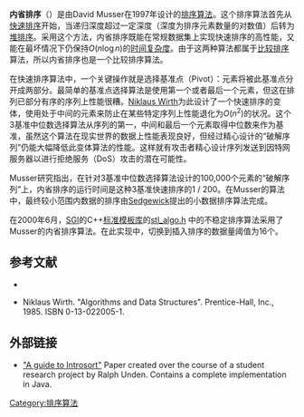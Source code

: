 {{no footnotes|time=2015-01-18T17:46:11+00:00}}
{{NoteTA
|G1 = IT
}}
{{Infobox Algorithm
|class=[[排序算法|排序算法]]
|image=
|caption=
|data=[[数组|数组]]
|time=<math>O(n\log n)</math>
|average-time= <math>O(n\log n)</math> 
|space=
|optimal=
}} 
'''内省排序'''（{{lang-en|Introsort}}）是由David Musser在1997年设计的[[排序算法|排序算法]]。这个排序算法首先从[[快速排序|快速排序]]开始，当递归深度超过一定深度（深度为排序元素数量的对数值）后转为[[堆排序|堆排序]]。采用这个方法，内省排序既能在常规数据集上实现快速排序的高性能，又能在最坏情况下仍保持<math>O(n\log n)</math>的[[时间复杂度|时间复杂度]]。由于这两种算法都属于[[比较排序|比较排序]]算法，所以内省排序也是一个比较排序算法。

在快速排序算法中，一个关键操作就是选择基准点（Pivot）：元素将被此基准点分开成两部分。最简单的基准点选择算法是使用第一个或者最后一个元素，但这在排列已部分有序的序列上性能很糟。[[尼克劳斯·维尔特|Niklaus Wirth]]为此设计了一个快速排序的变体，使用处于中间的元素来防止在某些特定序列上性能退化为<math>O(n^2)</math>的状况。这个3基准中位数选择算法从序列的第一，中间和最后一个元素取得中位数来作为基准，虽然这个算法在现实世界的数据上性能表现良好，但经过精心设计的“破解序列”仍能大幅降低此变体算法的性能。这样就有攻击者精心设计序列发送到因特网服务器以进行拒绝服务（DoS）攻击的潜在可能性。

Musser研究指出，在针对3基准中位数选择算法设计的100,000个元素的“破解序列”上，内省排序的运行时间是这种3基准快速排序的1 / 200。在Musser的算法中，最终较小范围内数据的排序由[[Robert_Sedgewick_(computer_scientist)|Sedgewick]]提出的小数据排序算法完成。

在2000年6月，[[硅谷图形公司|SGI]]的C++[[标准模板库|标准模板库]]的[http://www.sgi.com/tech/stl/stl_algo.h stl_algo.h] {{Wayback|url=http://www.sgi.com/tech/stl/stl_algo.h |date=20171223121218 }}中的不稳定排序算法采用了Musser的内省排序算法。在此实现中，切换到插入排序的数据量阈值为16个。

==参考文献==
* {{cite journal
|last=Musser
|first=David
|title=Introspective Sorting and Selection Algorithms
|url=http://www.cs.rpi.edu/~musser/gp/introsort.ps
|journal=Software: Practice and Experience
|volume=27
|issue=8
|publisher=Wiley
|year=1997
|pages=983–993
|author=
|access-date=2011-08-13
|archive-url=https://web.archive.org/web/20120716202050/http://www.cs.rpi.edu/~musser/gp/introsort.ps
|archive-date=2012-07-16
|dead-url=yes
}}

* Niklaus Wirth. "Algorithms and Data Structures". Prentice-Hall, Inc., 1985. ISBN 0-13-022005-1.

==外部链接==
* [https://web.archive.org/web/20110825150145/http://ralphunden.net/?q=a-guide-to-introsort "A guide to Introsort"] Paper created over the course of a student research project by Ralph Unden. Contains a complete implementation in Java.

{{排序算法表}}
{{算法}}
[[Category:排序算法|Category:排序算法]]